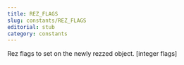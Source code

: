 ```yaml
---
title: REZ_FLAGS
slug: constants/REZ_FLAGS
editorial: stub
category: constants
---
```


<LSLConstant
	name="REZ_FLAGS"
	type="integer"
	value="1"
/>

Rez flags to set on the newly rezzed object. [integer flags]

